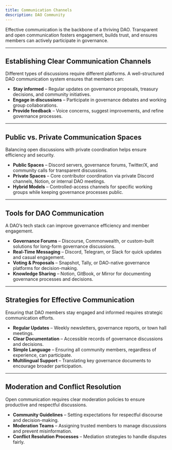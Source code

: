 ```yaml
---
title: Communication Channels
description: DAO Community
---
```


Effective communication is the backbone of a thriving DAO. Transparent and open communication fosters engagement, builds trust, and ensures members can actively participate in governance.

---  

## **Establishing Clear Communication Channels**  

Different types of discussions require different platforms. A well-structured DAO communication system ensures that members can:  
- **Stay informed** – Regular updates on governance proposals, treasury decisions, and community initiatives.  
- **Engage in discussions** – Participate in governance debates and working group collaborations.  
- **Provide feedback** – Voice concerns, suggest improvements, and refine governance processes.  

---  

## **Public vs. Private Communication Spaces**  

Balancing open discussions with private coordination helps ensure efficiency and security.  
- **Public Spaces** – Discord servers, governance forums, Twitter/X, and community calls for transparent discussions.  
- **Private Spaces** – Core contributor coordination via private Discord channels, Notion, or internal DAO meetings.  
- **Hybrid Models** – Controlled-access channels for specific working groups while keeping governance processes public.  

---  

## **Tools for DAO Communication**  

A DAO’s tech stack can improve governance efficiency and member engagement.  
- **Governance Forums** – Discourse, Commonwealth, or custom-built solutions for long-form governance discussions.  
- **Real-Time Messaging** – Discord, Telegram, or Slack for quick updates and casual engagement.  
- **Voting & Proposals** – Snapshot, Tally, or DAO-native governance platforms for decision-making.  
- **Knowledge Sharing** – Notion, GitBook, or Mirror for documenting governance processes and decisions.  

---  

## **Strategies for Effective Communication**  

Ensuring that DAO members stay engaged and informed requires strategic communication efforts.  
- **Regular Updates** – Weekly newsletters, governance reports, or town hall meetings.  
- **Clear Documentation** – Accessible records of governance discussions and decisions.  
- **Simple Language** – Ensuring all community members, regardless of experience, can participate.  
- **Multilingual Support** – Translating key governance documents to encourage broader participation.  

---  

## **Moderation and Conflict Resolution**  

Open communication requires clear moderation policies to ensure productive and respectful discussions.  
- **Community Guidelines** – Setting expectations for respectful discourse and decision-making.  
- **Moderation Teams** – Assigning trusted members to manage discussions and prevent misinformation.  
- **Conflict Resolution Processes** – Mediation strategies to handle disputes fairly.  

